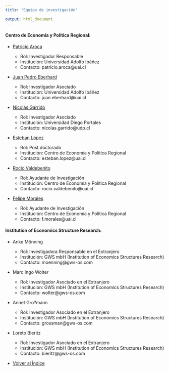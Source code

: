 ```yaml
---
title: "Equipo de investigación"

output: html_document
---
```







#### Centro de Economía y Política Regional:

- <a href="aroca.html"> Patricio Aroca </a>

    + Rol: Investigador Responsable
    + Institución: Universidad Adolfo Ibáñez
    + Contacto: patricio.aroca@uai.cl


- <a href="eberhard.html"> Juan Pedro Eberhard </a>

    + Rol: Investigador Asociado
    + Institución: Universidad Adolfo Ibáñez
    + Contacto: juan.eberhard@uai.cl

- <a href="garrido.html"> Nicolás Garrido </a>

    + Rol: Investigador Asociado
    + Institución: Universidad Diego Portales
    + Contacto: nicolas.garrido@udp.cl
  
- <a href="xxx"> Esteban López </a>

    + Rol: Post doctorado
    + Institución: Centro de Economía y Política Regional
    + Contacto: esteban.lopez@uai.cl
  
- <a href="valdebenito.html"> Rocío Valdebenito </a>

    + Rol: Ayudante de Investigación
    + Institución: Centro de Economía y Política Regional
    + Contacto: rocio.valdebenito@uai.cl

- <a href="morales.html"> Felipe Morales </a>

    + Rol: Ayudante de Investigación
    + Institución: Centro de Economía y Política Regional
    + Contacto: f.morales@uai.cl
    
#### Institution of Economics Structure Research:

- Anke Mönning

    + Rol: Investigadora Responsable en el Extranjero
    + Institución: GWS mbH (Institution of Economics Structures Research)
    + Contacto: moenning@gws-os.com
  
- Marc Ingo Wolter

    + Rol: Investigador Asociado en el Extranjero
    + Institución: GWS mbH (Institution of Economics Structures Research)
    + Contacto: wolter@gws-os.com
  
- Annet Gro?mann

    + Rol: Investigador Asociado en el Extranjero
    + Institución: GWS mbH (Institution of Economics Structures Research)
    + Contacto: grossman@gws-os.com

- Loreto Bieritz

    + Rol: Investigador Asociado en el Extranjero
    + Institución: GWS mbH (Institution of Economics Structures Research)
    + Contacto:  bieritz@gws-os.com


- <a href="index.html"> Volver al Índice </a>